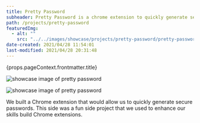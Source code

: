 ```yaml
---
title: Pretty Password
subheader: Pretty Password is a chrome extension to quickly generate secure passwords
path: /projects/pretty-password
featuredImg: 
  - alt: "" 
    src: "../../images/showcase/projects/pretty-password/pretty-password-webdesign-showcase.png"
date-created: 2021/04/28 11:54:01
last-modified: 2021/04/28 20:31:48
---
```


{props.pageContext.frontmatter.title}



![showcase image of pretty password](../../images/showcase/projects/pretty-password/pretty-password-webdesign-showcase.png)

![showcase image of pretty password](../../images/showcase/projects/pretty-password/pretty-password-showcase-1.png)

We built a Chrome extension that would allow us to quickly generate secure passwords. This side was a fun side project that we used to enhance our skills build Chrome extensions. 